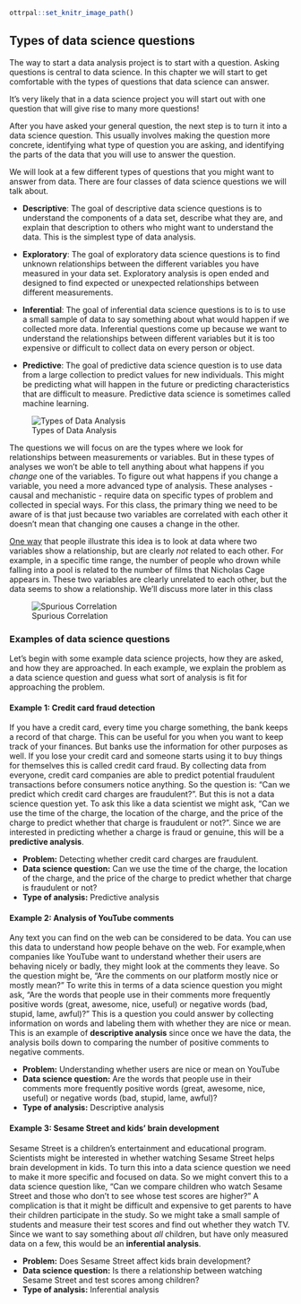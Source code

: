 
```r
ottrpal::set_knitr_image_path()
```

## Types of data science questions

The way to start a data analysis project is to start with a question. Asking questions is central to data science. In this chapter we will start to get comfortable with the types of questions that data science can answer.

It's very likely that in a data science project you will start out with one question that will give rise to many more questions!

After you have asked your general question, the next step is to turn it into a data science question. This usually involves making the question more concrete, identifying what type of question you are asking, and identifying the parts of the data that you will use to answer the question.

We will look at a few different types of questions that you might want to answer from data.
There are four classes of data science questions we will talk about.

* **Descriptive**: The goal of descriptive data science questions is to understand the components of a data set, describe what they are, and explain that description to others who might want to understand the data. This is the simplest type of data analysis.

* **Exploratory**: The goal of exploratory data science questions is to find unknown relationships between the different variables you have measured in your data set. Exploratory analysis is open ended and designed to find expected or unexpected relationships between different measurements.

* **Inferential**: The goal of inferential data science questions is to is to use a small sample of data to say something about what would happen if we collected more data. Inferential questions come up because we want to understand the relationships between different variables but it is too expensive or difficult to collect data on every person or object.

* **Predictive**: The goal of predictive data science question is to use data from a large collection to predict values for new individuals. This might be predicting what will happen in the future or predicting characteristics that are difficult to measure. Predictive data science is sometimes called machine learning.


![Types of Data Analysis](https://docs.google.com/presentation/d/1VIyLthjLSXikF1euqPNA71cnT_C1kSZhDbIPe8uzg9I/export/png?id=1VIyLthjLSXikF1euqPNA71cnT_C1kSZhDbIPe8uzg9I&pageid=g3ec461ec74_0_22)

The questions we will focus on are the types where we look for relationships between measurements or variables. But in these types of analyses we won't be able to tell anything about what happens if you _change_ one of the variables. To figure out what happens if you change a variable, you need a more advanced type of analysis. These analyses - causal and mechanistic - require data on specific types of problem and collected in special ways. For this class, the primary thing we need to be aware of is that just because two variables are correlated with each other it doesn't mean that changing one causes a change in the other.

[One way](http://www.tylervigen.com/spurious-correlations) that people illustrate this idea is to look at data where two variables show a relationship, but are clearly *not* related to each other. For example, in a specific time range, the number of people who drown while falling into a pool is related to the number of films that Nicholas Cage appears in. These two variables are clearly unrelated to each other, but the data seems to show a relationship. We'll discuss more later in this class


![Spurious Correlation](https://docs.google.com/presentation/d/1VIyLthjLSXikF1euqPNA71cnT_C1kSZhDbIPe8uzg9I/export/png?id=1VIyLthjLSXikF1euqPNA71cnT_C1kSZhDbIPe8uzg9I&pageid=g3ec461ec74_0_222)

### Examples of data science questions

Let's begin with some example data science projects, how they are asked, and how they are approached. In each example, we explain the problem as a data science question and guess what sort of analysis is fit for approaching the problem.


#### Example 1: Credit card fraud detection

If you have a credit card, every time you charge something, the bank keeps a record of that charge. This can be useful for you when you want to keep track of your finances. But banks use the information for other purposes as well. If you lose your credit card and someone starts using it to buy things for themselves this is called credit card fraud. By collecting data from everyone, credit card companies are able to predict potential fraudulent transactions before consumers notice anything. So the question is: "Can we predict which credit card charges are fraudulent?".  But this is not a data science question yet. To ask this like a data scientist we might ask, "Can we use the time of the charge, the location of the charge, and the price of the charge to predict whether that charge is fraudulent or not?". Since we are interested in predicting whether a charge is fraud or genuine, this will be a **predictive analysis**.

- **Problem:** Detecting whether credit card charges are fraudulent.
- **Data science question:** Can we use the time of the charge, the location of the charge, and the price of the charge to predict whether that charge is fraudulent or not?
- **Type of analysis:** Predictive analysis

#### Example 2: Analysis of YouTube comments

Any text you can find on the web can be considered to be data. You can use this data to understand how people behave on the web. For example,when companies like YouTube want to understand whether their users are behaving nicely or badly, they might look at the comments they leave. So the question might be, "Are the comments on our platform mostly nice or mostly mean?" To write this in terms of a data science question you might ask, "Are the words that people use in their comments more frequently positive words (great, awesome, nice, useful) or negative words (bad, stupid, lame, awful)?" This is a question you could answer by collecting information on words and labeling them with whether they are nice or mean. This is an example of **descriptive analysis** since once we have the data, the analysis boils down to comparing the number of positive comments to negative comments.

- **Problem:** Understanding whether users are nice or mean on YouTube
- **Data science question:** Are the words that people use in their comments more frequently positive words (great, awesome, nice, useful) or negative words (bad, stupid, lame, awful)?
- **Type of analysis:** Descriptive analysis


#### Example 3: Sesame Street and kids' brain development

Sesame Street is a children's entertainment and educational program. Scientists might be interested in whether watching Sesame Street helps brain development in kids. To turn this into a data science question we need to make it more specific and focused on data. So we might convert this to a data science question like, "Can we compare children who watch Sesame Street and those who don't to see whose test scores are higher?" A complication is that it might be difficult and expensive to get parents to have their children participate in the study. So we might take a small sample of students and measure their test scores and find out whether they watch TV. Since we want to say something about _all_ children, but have only measured data on a few, this would be an **inferential analysis**.  

- **Problem:** Does Sesame Street affect kids brain development?
- **Data science question:** Is there a relationship between watching Sesame Street and test scores among children?
- **Type of analysis:** Inferential analysis
